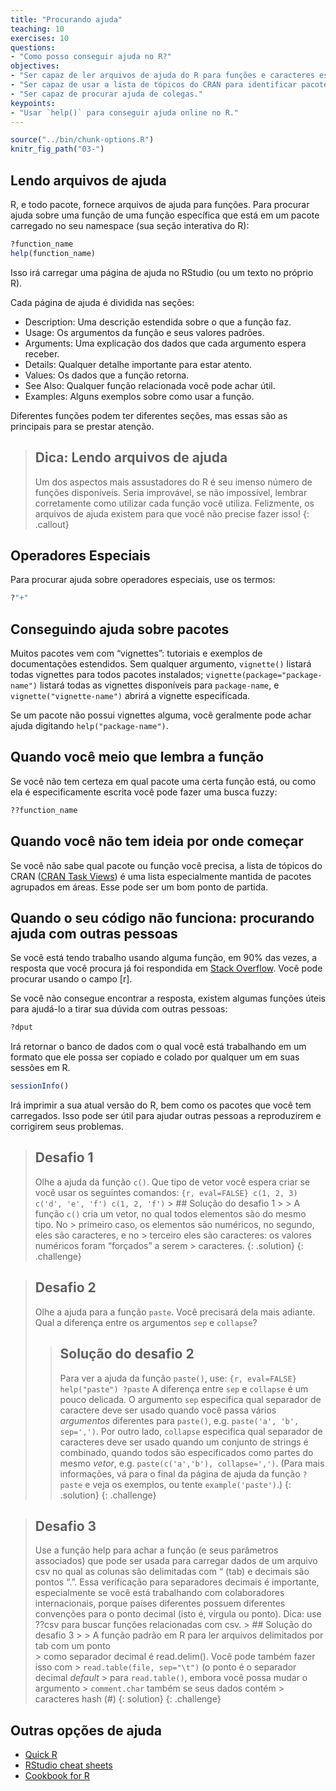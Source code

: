 ```yaml
---
title: "Procurando ajuda"
teaching: 10
exercises: 10
questions:
- "Como posso conseguir ajuda no R?"
objectives:
- "Ser capaz de ler arquivos de ajuda do R para funções e caracteres especiais."
- "Ser capaz de usar a lista de tópicos do CRAN para identificar pacotes que possam resolver um problema."
- "Ser capaz de procurar ajuda de colegas."
keypoints:
- "Usar `help()` para conseguir ajuda online no R."
---
```



```r
source("../bin/chunk-options.R")
knitr_fig_path("03-")
```


## Lendo arquivos de ajuda
R, e todo pacote, fornece arquivos de ajuda para funções. Para procurar ajuda sobre uma função de uma função específica que está em um pacote carregado no seu namespace (sua seção interativa do R):

```r
?function_name
help(function_name)
```

Isso irá carregar uma página de ajuda no RStudio (ou um texto no próprio R).

Cada página de ajuda é dividida nas seções:

 - Description: Uma descrição estendida sobre o que a função faz.
 - Usage: Os argumentos da função e seus valores padrões.
 - Arguments: Uma explicação dos dados que cada argumento espera receber.
 - Details: Qualquer detalhe importante para estar atento.
 - Values: Os dados que a função retorna.
 - See Also: Qualquer função relacionada você pode achar útil.
 - Examples: Alguns exemplos sobre como usar a função.

Diferentes funções podem ter diferentes seções, mas essas são as principais para se prestar atenção.

> ## Dica: Lendo arquivos de ajuda
>
> Um dos aspectos mais assustadores do R é seu imenso número de funções disponíveis. 
> Seria improvável, se não impossível, lembrar corretamente como utilizar cada função
> você utiliza. Felizmente, os arquivos de ajuda existem para que você não precise 
> fazer isso!
{: .callout}

## Operadores Especiais
Para procurar ajuda sobre operadores especiais, use os termos:

```r
?"+"
```

## Conseguindo ajuda sobre pacotes

Muitos pacotes vem com “vignettes”: tutoriais e exemplos de documentações estendidos. Sem qualquer argumento, `vignette()` listará todas vignettes para todos pacotes instalados; `vignette(package="package-name")` listará todas as vignettes disponíveis para `package-name`, e `vignette("vignette-name")` abrirá a vignette especificada.

Se um pacote não possui vignettes alguma, você geralmente pode achar ajuda digitando `help("package-name")`.

## Quando você meio que lembra a função

Se você não tem certeza em qual pacote uma certa função está, ou como ela é especificamente escrita você pode fazer uma busca fuzzy:

```r
??function_name
```

## Quando você não tem ideia por onde começar

Se você não sabe qual pacote ou função você precisa, a lista de tópicos do CRAN ([CRAN Task Views](https://cran.r-project.org/web/views/)) é uma lista especialmente mantida de pacotes agrupados em áreas. Esse pode ser um bom ponto de partida.

## Quando o seu código não funciona: procurando ajuda com outras pessoas

Se você está tendo trabalho usando alguma função, em  90% das vezes, a resposta que você procura já foi respondida em [Stack Overflow](http://stackoverflow.com/). Você pode procurar usando o campo [r].

Se você não consegue encontrar a resposta, existem algumas funções úteis para ajudá-lo a tirar sua dúvida com outras pessoas:

```r
?dput
```

Irá retornar o banco de dados com o qual você está trabalhando em um formato que ele possa ser copiado e colado por qualquer um em suas sessões em R.

```r
sessionInfo()
```

Irá imprimir a sua atual versão do R, bem como os pacotes que você tem carregados. Isso pode ser útil para ajudar outras pessoas a reproduzirem e corrigirem seus problemas.

> ## Desafio 1
>
> Olhe a ajuda da função `c()`. Que tipo de vetor você espera criar se você usar os
> seguintes comandos:
> ```{r, eval=FALSE}
> c(1, 2, 3)
> c('d', 'e', 'f')
> c(1, 2, 'f')
> ```
> > ## Solução do desafio 1
> >
> > A função `c()` cria um vetor, no qual todos elementos são do mesmo tipo. No
> > primeiro caso, os elementos são numéricos, no segundo, eles são caracteres, e no
> > terceiro eles são caracteres: os valores numéricos foram "forçados" a serem
> > caracteres.
> {: .solution}
{: .challenge}

> ## Desafio 2
>
> Olhe a ajuda para a função `paste`. Você precisará dela mais adiante. Qual a
> diferença entre os argumentos `sep` e `collapse`?
>
> > ## Solução do desafio 2
> >
> > Para ver a ajuda da função `paste()`, use:
> > ```{r, eval=FALSE}
> > help("paste")
> > ?paste
> > ```
> > A diferença entre `sep` e `collapse` é um pouco
> > delicada. O argumento `sep` especifica qual separador de caractere deve ser usado
> > quando você passa vários *argumentos* diferentes para `paste()`,
> > e.g. `paste('a', 'b', sep=',')`. Por outro lado, `collapse` especifica
> > qual separador de caracteres deve ser usado quando um conjunto de strings é  
> > combinado, quando todos são especificados como partes do mesmo *vetor*,
> > e.g. `paste(c('a','b'), collapse=',')`. (Para mais informações,
> > vá para o final da página de ajuda da função `?paste` e veja os
> > exemplos, ou tente `example('paste')`.)
> {: .solution}
{: .challenge}

> ## Desafio 3
> Use a função help para achar a função (e seus parâmetros associados) que pode ser
> usada para carregar dados de um arquivo csv no qual as colunas são delimitadas com
> "\t" (tab) e decimais são pontos “.”. Essa verificação para separadores decimais é
> importante, especialmente se você está trabalhando com colaboradores internacionais,
> porque países diferentes possuem diferentes convenções para o ponto decimal (isto é,
> vírgula ou ponto). Dica: use ??csv para buscar funções relacionadas com csv.
> > ## Solução do desafio 3
> >
> > A função padrão em R para ler arquivos delimitados por tab com um ponto  
> > como separador decimal é read.delim(). Você pode também fazer isso com
> > `read.table(file, sep="\t")` (o ponto é o separador decimal *default*
> > para `read.table()`, embora você possa mudar o argumento 
> > `comment.char` também se seus dados contém
> > caracteres hash (#)
> {: solution}
{: .challenge}

## Outras opções de ajuda

* [Quick R](http://www.statmethods.net/)
* [RStudio cheat sheets](http://www.rstudio.com/resources/cheatsheets/)
* [Cookbook for R](http://www.cookbook-r.com/)
